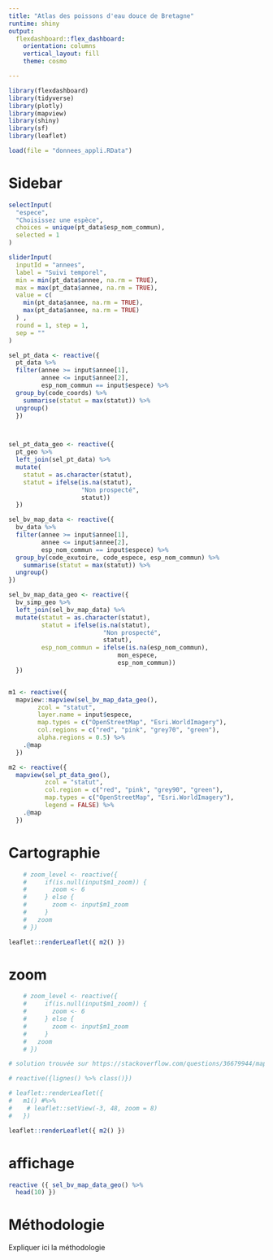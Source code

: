 ```yaml
---
title: "Atlas des poissons d'eau douce de Bretagne"
runtime: shiny
output: 
  flexdashboard::flex_dashboard:
    orientation: columns
    vertical_layout: fill
    theme: cosmo

---
```


```r
library(flexdashboard)
library(tidyverse)
library(plotly)
library(mapview)
library(shiny)
library(sf)
library(leaflet)
```


```r
load(file = "donnees_appli.RData")
```

Sidebar {.sidebar data-width=350}
=====================================

```r

selectInput(
  "espece",
  "Choisissez une espèce",
  choices = unique(pt_data$esp_nom_commun),
  selected = 1
)

sliderInput(
  inputId = "annees",
  label = "Suivi temporel",
  min = min(pt_data$annee, na.rm = TRUE),
  max = max(pt_data$annee, na.rm = TRUE),
  value = c(
    min(pt_data$annee, na.rm = TRUE),
    max(pt_data$annee, na.rm = TRUE)
  ) ,
  round = 1, step = 1,
  sep = ""
)
```

```r
sel_pt_data <- reactive({
  pt_data %>% 
  filter(annee >= input$annee[1],
         annee <= input$annee[2],
         esp_nom_commun == input$espece) %>% 
  group_by(code_coords) %>%
    summarise(statut = max(statut)) %>%
  ungroup()
  })



sel_pt_data_geo <- reactive({
  pt_geo %>% 
  left_join(sel_pt_data) %>% 
  mutate(
    statut = as.character(statut),
    statut = ifelse(is.na(statut),
                    "Non prospecté",
                    statut))
  })

sel_bv_map_data <- reactive({
  bv_data %>% 
  filter(annee >= input$annee[1],
         annee <= input$annee[2],
         esp_nom_commun == input$espece) %>% 
  group_by(code_exutoire, code_espece, esp_nom_commun) %>%
    summarise(statut = max(statut)) %>% 
  ungroup()
})

sel_bv_map_data_geo <- reactive({
  bv_simp_geo %>% 
  left_join(sel_bv_map_data) %>% 
  mutate(statut = as.character(statut),
         statut = ifelse(is.na(statut),
                          "Non prospecté",
                          statut),
         esp_nom_commun = ifelse(is.na(esp_nom_commun),
                              mon_espece,
                              esp_nom_commun))
  })


m1 <- reactive({
  mapview::mapview(sel_bv_map_data_geo(),
        zcol = "statut",
        layer.name = input$espece,
        map.types = c("OpenStreetMap", "Esri.WorldImagery"),
        col.regions = c("red", "pink", "grey70", "green"),
        alpha.regions = 0.5) %>%
    .@map
  })

m2 <- reactive({ 
  mapview(sel_pt_data_geo(),
          zcol = "statut",
          col.region = c("red", "pink", "grey90", "green"),
          map.types = c("OpenStreetMap", "Esri.WorldImagery"),
          legend = FALSE) %>%
    .@map
  })

```


# Cartographie
```r

    # zoom_level <- reactive({
    #     if(is.null(input$m1_zoom)) {
    #       zoom <- 6
    #     } else {
    #       zoom <- input$m1_zoom
    #     }
    #   zoom
    # })

leaflet::renderLeaflet({ m2() })


```

# zoom

```r
    # zoom_level <- reactive({
    #     if(is.null(input$m1_zoom)) {
    #       zoom <- 6
    #     } else {
    #       zoom <- input$m1_zoom
    #     }
    #   zoom
    # })

# solution trouvée sur https://stackoverflow.com/questions/36679944/mapview-for-shiny

# reactive({lignes() %>% class()})

# leaflet::renderLeaflet({
#   m1() #%>%
#    # leaflet::setView(-3, 48, zoom = 8)
#   })

leaflet::renderLeaflet({ m2() })

```

# affichage

```r

reactive ({ sel_bv_map_data_geo() %>% 
  head(10) }) 

```


# Méthodologie

Expliquer ici la méthodologie